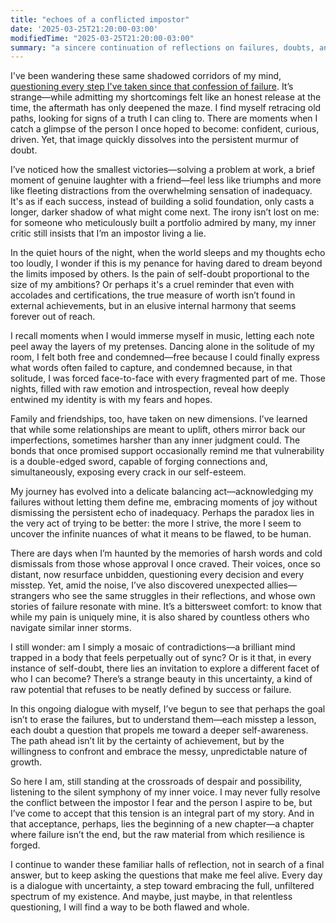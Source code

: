```yaml
---
title: "echoes of a conflicted impostor"
date: '2025-03-25T21:20:00-03:00'
modifiedTime: "2025-03-25T21:20:00-03:00"
summary: "a sincere continuation of reflections on failures, doubts, and the quest to understand one's essence"
---
```



I've been wandering these same shadowed corridors of my mind, [questioning every step I've taken since that confession of failure](https://yuricunha.com/blog/reflections-of-a-conflicted-impostor). It’s strange—while admitting my shortcomings felt like an honest release at the time, the aftermath has only deepened the maze. I find myself retracing old paths, looking for signs of a truth I can cling to. There are moments when I catch a glimpse of the person I once hoped to become: confident, curious, driven. Yet, that image quickly dissolves into the persistent murmur of doubt.

I’ve noticed how the smallest victories—solving a problem at work, a brief moment of genuine laughter with a friend—feel less like triumphs and more like fleeting distractions from the overwhelming sensation of inadequacy. It's as if each success, instead of building a solid foundation, only casts a longer, darker shadow of what might come next. The irony isn’t lost on me: for someone who meticulously built a portfolio admired by many, my inner critic still insists that I’m an impostor living a lie.

In the quiet hours of the night, when the world sleeps and my thoughts echo too loudly, I wonder if this is my penance for having dared to dream beyond the limits imposed by others. Is the pain of self-doubt proportional to the size of my ambitions? Or perhaps it's a cruel reminder that even with accolades and certifications, the true measure of worth isn’t found in external achievements, but in an elusive internal harmony that seems forever out of reach.

I recall moments when I would immerse myself in music, letting each note peel away the layers of my pretenses. Dancing alone in the solitude of my room, I felt both free and condemned—free because I could finally express what words often failed to capture, and condemned because, in that solitude, I was forced face-to-face with every fragmented part of me. Those nights, filled with raw emotion and introspection, reveal how deeply entwined my identity is with my fears and hopes.

Family and friendships, too, have taken on new dimensions. I’ve learned that while some relationships are meant to uplift, others mirror back our imperfections, sometimes harsher than any inner judgment could. The bonds that once promised support occasionally remind me that vulnerability is a double-edged sword, capable of forging connections and, simultaneously, exposing every crack in our self-esteem.

My journey has evolved into a delicate balancing act—acknowledging my failures without letting them define me, embracing moments of joy without dismissing the persistent echo of inadequacy. Perhaps the paradox lies in the very act of trying to be better: the more I strive, the more I seem to uncover the infinite nuances of what it means to be flawed, to be human.

There are days when I’m haunted by the memories of harsh words and cold dismissals from those whose approval I once craved. Their voices, once so distant, now resurface unbidden, questioning every decision and every misstep. Yet, amid the noise, I’ve also discovered unexpected allies—strangers who see the same struggles in their reflections, and whose own stories of failure resonate with mine. It’s a bittersweet comfort: to know that while my pain is uniquely mine, it is also shared by countless others who navigate similar inner storms.

I still wonder: am I simply a mosaic of contradictions—a brilliant mind trapped in a body that feels perpetually out of sync? Or is it that, in every instance of self-doubt, there lies an invitation to explore a different facet of who I can become? There’s a strange beauty in this uncertainty, a kind of raw potential that refuses to be neatly defined by success or failure.

In this ongoing dialogue with myself, I’ve begun to see that perhaps the goal isn’t to erase the failures, but to understand them—each misstep a lesson, each doubt a question that propels me toward a deeper self-awareness. The path ahead isn’t lit by the certainty of achievement, but by the willingness to confront and embrace the messy, unpredictable nature of growth.

So here I am, still standing at the crossroads of despair and possibility, listening to the silent symphony of my inner voice. I may never fully resolve the conflict between the impostor I fear and the person I aspire to be, but I’ve come to accept that this tension is an integral part of my story. And in that acceptance, perhaps, lies the beginning of a new chapter—a chapter where failure isn’t the end, but the raw material from which resilience is forged.

I continue to wander these familiar halls of reflection, not in search of a final answer, but to keep asking the questions that make me feel alive. Every day is a dialogue with uncertainty, a step toward embracing the full, unfiltered spectrum of my existence. And maybe, just maybe, in that relentless questioning, I will find a way to be both flawed and whole.